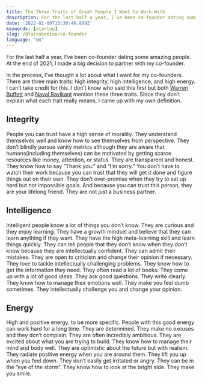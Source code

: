 ```yaml
---
title: The Three Traits of Great People I Want to Work With
description: For the last half a year, I’ve been co-founder dating some amazing people. At the end of 2021, I made a big decision to partner with my co-founder. 
date: '2022-01-09T13:30:46.899Z'
keywords: [startup]
slug: /@taisukemino/co-founder
language: "en"
---
```


For the last half a year, I’ve been co-founder dating some amazing people. At the end of 2021, I made a big decision to partner with my co-founder. 

In the process, I’ve thought a lot about what I want for my co-founders. There are three main traits: high integrity, high intelligence, and high energy. I can’t take credit for this. I don’t know who said this first but both [Warren Buffett](https://fs.blog/warren-buffett-the-three-things-i-look-for-in-a-person/) and [Naval Ravikant](https://nav.al/intelligence-energy-integrity) mention these three traits. Since they don’t explain what each trait really means, I came up with my own definition. 

## Integrity
People you can trust have a high sense of morality. They understand themselves well and know how to see themselves from perspective. They don’t blindly pursue vanity metrics although they are aware that humans(including themselves) can be motivated by getting scarce resources like money, attention, or status. They are transparent and honest. They know how to say ”Thank you.” and “I’m sorry.” You don’t have to watch their work because you can trust that they will get it done and figure things out on their own. They don’t over-promise when they try to set up hard but not impossible goals. And because you can trust this person, they are your lifelong friend. They are not just a business partner. 

## Intelligence
Intelligent people know a lot of things you don’t know. They are curious and they enjoy learning. They have a growth mindset and believe that they can learn anything if they want. They have the high meta-learning skill and learn things quickly. They can tell people that they don’t know when they don’t know because they are intellectually confident. They can admit their mistakes. They are open to criticism and change their opinion if necessary. They love to tackle intellectually challenging problems. They know how to get the information they need. They often read a lot of books. They come up with a lot of good ideas. They ask good questions. They write clearly. They know how to manage their emotions well. They make you feel dumb sometimes. They intellectually challenge you and change your opinion. 

## Energy
High and positive energy, to be more specific. People with this good energy can work hard for a long time. They are determined. They make no excuses and they don’t complain. They are often incredibly ambitious. They are excited about what you are trying to build. They know how to manage their mind and body well. They are optimistic about the future but with realism. They radiate positive energy when you are around them. They lift you up when you feel down. They don’t easily get irritated or angry. They can be in the “eye of the storm”. They know how to look at the bright side. They make you smile. 
